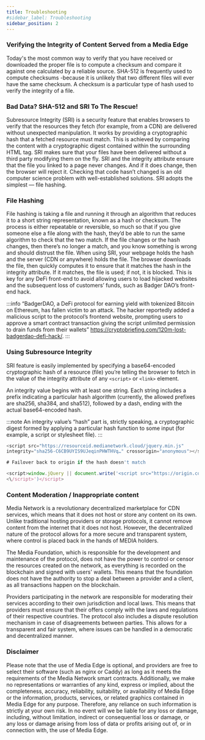 ```yaml
---
title: Troubleshooting
#sidebar_label: Troubleshooting
sidebar_position: 2
---
```


### Verifying the Integrity of Content Served from a Media Edge

Today's the most common way to verify that you have received or downloaded the proper file is to compute a checksum and compare it against one calculated by a reliable source. SHA-512 is frequently used to compute checksums -because it is unlikely that two different files will ever have the same checksum. A checksum is a particular type of hash used to verify the integrity of a file. 

### Bad Data? SHA-512 and SRI To The Rescue!

Subresource Integrity (SRI) is a security feature that enables browsers to verify that the resources they fetch (for example, from a CDN) are delivered without unexpected manipulation. It works by providing a cryptographic hash that a fetched resource must match. This is achieved by comparing the content with a cryptographic digest contained within the surrounding HTML tag. SRI makes sure that your files have been delivered without a third party modifying them on the fly. SRI and the integrity attribute ensure that the file you linked to a page never changes. And if it does change, then the browser will reject it. Checking that code hasn’t changed is an old computer science problem with well-established solutions. SRI adopts the simplest — file hashing.

### File Hashing

File hashing is taking a file and running it through an algorithm that reduces it to a short string representation, known as a hash or checksum. The process is either repeatable or reversible, so much so that if you give someone else a file along with the hash, they’d be able to run the same algorithm to check that the two match. If the file changes or the hash changes, then there’s no longer a match, and you know something is wrong and should distrust the file. When using SRI, your webpage holds the hash and the server (CDN or anywhere) holds the file. The browser downloads the file, then quickly computes it to ensure that it matches the hash in the integrity attribute. If it matches, the file is used; if not, it is blocked. This is key for any DeFi front-end to avoid allowing users to load hijacked websites and the subsequent loss of customers’ funds, such as Badger DAO’s front-end hack.

:::info
“BadgerDAO, a DeFi protocol for earning yield with tokenized Bitcoin on Ethereum, has fallen victim to an attack. The hacker reportedly added a malicious script to the protocol’s frontend website, prompting users to approve a smart contract transaction giving the script unlimited permission to drain funds from their wallets” https://cryptobriefing.com/120m-lost-badgerdao-defi-hack/.
:::

### Using Subresource Integrity

SRI feature is easily implemented by specifying a base64-encoded cryptographic hash of a resource (file) you’re telling the browser to fetch in the value of the integrity attribute of any ```<script>``` or ```<link>``` element.

An integrity value begins with at least one string. Each string includes a prefix indicating a particular hash algorithm (currently, the allowed prefixes are sha256, sha384, and sha512), followed by a dash, ending with the actual base64-encoded hash.

:::note An integrity value’s “hash” part is, strictly speaking, a cryptographic digest formed by applying a particular hash function to some input (for example, a script or stylesheet file).
:::

```js
<script src="https://resourceid.medianetwork.cloud/jquery.min.js" 
integrity="sha256-C6CB9UYIS9UJeqinPHWTHVq…" crossorigin="anonymous"></script>

# Failover back to origin if the hash doesn't match

<script>window.jQuery || document.write('<script src="https://origin.com/jquery-.min.js">
<\/script>')</script>
```

### Content Moderation / Inappropriate content

Media Network is a revolutionary decentralized marketplace for CDN services, which means that it does not host or store any content on its own. Unlike traditional hosting providers or storage protocols, it cannot remove content from the internet that it does not host. However, the decentralized nature of the protocol allows for a more secure and transparent system, where control is placed back in the hands of MEDIA holders.

The Media Foundation, which is responsible for the development and maintenance of the protocol, does not have the power to control or censor the resources created on the network, as everything is recorded on the blockchain and signed with users' wallets. This means that the foundation does not have the authority to stop a deal between a provider and a client, as all transactions happen on the blockchain.

Providers participating in the network are responsible for moderating their services according to their own jurisdiction and local laws. This means that providers must ensure that their offers comply with the laws and regulations of their respective countries. The protocol also includes a dispute resolution mechanism in case of disagreements between parties. This allows for a transparent and fair system, where issues can be handled in a democratic and decentralized manner.

### Disclaimer
Please note that the use of Media Edge is optional, and providers are free to select their software (such as nginx or Caddy) as long as it meets the requirements of the Media Network smart contracts.
Additionally, we make no representations or warranties of any kind, express or implied, about the completeness, accuracy, reliability, suitability, or availability of Media Edge or the information, products, services, or related graphics contained in Media Edge for any purpose. Therefore, any reliance on such information is strictly at your own risk.
In no event will we be liable for any loss or damage, including, without limitation, indirect or consequential loss or damage, or any loss or damage arising from loss of data or profits arising out of, or in connection with, the use of Media Edge.